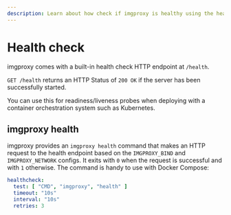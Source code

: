 ```yaml
---
description: Learn about how check if imgproxy is healthy using the health chech
---
```


# Health check

imgproxy comes with a built-in health check HTTP endpoint at `/health`.

`GET /health` returns an HTTP Status of `200 OK` if the server has been successfully started.

You can use this for readiness/liveness probes when deploying with a container orchestration system such as Kubernetes.

## imgproxy health

imgproxy provides an `imgproxy health` command that makes an HTTP request to the health endpoint based on the `IMGPROXY_BIND` and `IMGPROXY_NETWORK` configs. It exits with `0` when the request is successful and with `1` otherwise. The command is handy to use with Docker Compose:

```yaml
healthcheck:
  test: [ "CMD", "imgproxy", "health" ]
  timeout: "10s"
  interval: "10s"
  retries: 3
```
